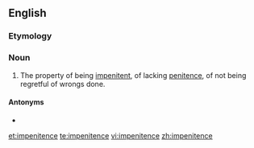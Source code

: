 ==English==

===Etymology===
{{prefix|en|im|penitence}}

===Noun===
{{en-noun|-|s}}

# The property of being [[impenitent]], of lacking [[penitence]], of not being regretful of wrongs done.

====Antonyms====
* {{l|en|penitence}}

[[et:impenitence]]
[[te:impenitence]]
[[vi:impenitence]]
[[zh:impenitence]]